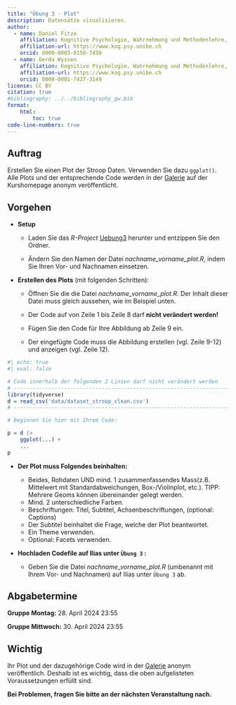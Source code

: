 ```yaml
---
title: "Übung 3 - Plot"
description: Datensätze visualisieren.
author:
  - name: Daniel Fitze
    affiliation: Kognitive Psychologie, Wahrnehmung und Methodenlehre, Universität Bern 
    affiliation-url: https://www.kog.psy.unibe.ch
    orcid: 0000-0003-0158-7459 
  - name: Gerda Wyssen
    affiliation: Kognitive Psychologie, Wahrnehmung und Methodenlehre, Universität Bern 
    affiliation-url: https://www.kog.psy.unibe.ch
    orcid: 0000-0001-7427-3149
license: CC BY
citation: true
#bibliography: ../../bibliography_gw.bib
format:
    html:
        toc: true
code-line-numbers: true
---
```


## Auftrag

Erstellen Sie einen Plot der Stroop Daten. Verwenden Sie dazu `ggplot()`. Alle Plots und der entsprechende Code werden in der [Galerie](https://kogpsy.github.io/neuroscicomplabFS24/pages/chapters/gallery.html) auf der Kurshomepage anonym veröffentlicht.

## Vorgehen

- __Setup__

    - Laden Sie das _R-Project_ [Uebung3](../../downloadable_files/Uebung3.zip) herunter und entzippen Sie den Ordner. 
    
    - Ändern Sie den Namen der Datei _nachname_vorname_plot.R_, indem Sie Ihren Vor- und Nachnamen einsetzen.  

- __Erstellen des Plots__ (mit folgenden Schritten):

    - Öffnen Sie die die Datei _nachname_vorname_plot.R_. Der Inhalt dieser Datei muss gleich aussehen, wie im Beispiel unten. 
    
    - Der Code auf von Zeile 1 bis Zeile 8 darf __nicht verändert werden!__
    
    - Fügen Sie den Code für Ihre Abbildung ab Zeile 9 ein. 
    
    - Der eingefügte Code muss die Abbildung erstellen (vgl. Zeile 9-12) und anzeigen (vgl. Zeile 12).
    
```r
#| echo: true
#| eval: false

# Code innerhalb der folgenden 2 Linien darf nicht verändert werden
# ---------------------------------------------------------------------
library(tidyverse)
d = read_csv('data/dataset_stroop_clean.csv')
# ---------------------------------------------------------------------

# Beginnen Sie hier mit Ihrem Code:

p = d |>
    ggplot(...) +
    ...
p
```

- __Der Plot muss Folgendes beinhalten:__
    - Beides, Rohdaten UND mind. 1 zusammenfassendes Mass(z.B. Mittelwert mit Standardabweichungen, Box-/Violinplot, etc.). TIPP: Mehrere Geoms können übereinander gelegt werden.
    - Mind. 2 unterschiedliche Farben.
    - Beschriftungen: Titel, Subtitel, Achsenbeschriftungen, (optional: Captions)
    - Der Subtitel beinhaltet die Frage, welche der Plot beantwortet.  
    - Ein Theme verwenden.
    - Optional: Facets verwenden.

- __Hochladen Codefile auf Ilias unter `Übung 3` :__ 

    - Geben Sie die Datei _nachname_vorname_plot.R_ (umbenannt mit Ihrem Vor- und Nachnamen) auf Ilias unter `Übung 3` ab.


## Abgabetermine

__Gruppe Montag:__ 28. April 2024 23:55

__Gruppe Mittwoch:__ 30. April 2024 23:55

:::{.callout-caution}
## Wichtig
Ihr Plot und der dazugehörige Code wird in der [Galerie](https://kogpsy.github.io/neuroscicomplabFS24/pages/chapters/gallery.html) anonym veröffentlich. Deshalb ist es wichtig, dass die oben aufgelisteten Voraussetzungen erfüllt sind. 
:::

<!-- ## Trouble shooting -->


<!-- __Das Einlesen funktioniert nicht.__ -->

<!-- Kontrollieren Sie bei der `read.csv()`-Funktion das `sep = ` Zeichen. Passt dieses zum Datensatz? -->

<!-- Stimmt die Ordnerstruktur? Arbeiten Sie in einem _R-Project_, ist das `.Rmd`-File im _selben_ Ordner wie das `.Rproj`-File und haben Sie die Daten im `data`-Ordner gespeichert (ungezippt, also nur die Datenfiles)? -->

<!-- __Die Datensätze können nicht alle eingelesen werden, obwohl ein einzelner Datensatz eingelesen werden kann.__ -->

<!-- Bitte öffnen Sie die Dateien nur in R, nicht in Excel oder in einem anderen Programm, das kann die Formatierung ändern und Probleme beim Einlesen verursachen. Falls Sie die Daten schon geöffnet haben, laden Sie den Datensatz nochmals neu von der Website herunter und speichern Sie ihn im Datenordner. -->



<!-- __Weitere Fehlermeldungen__ -->

<!-- Lesen Sie die Fehlermeldung genau durch: Finden Sie Informationen zur Lösung des Fehlers? -->

<!-- _Häufigste Fehlerquellen:_ -->

<!-- - Tippfehler? -->

<!-- - Ist der Code-Chunk ist richtig formattiert: Er muss mit ` ```{r}` beginnen und mit ` ``` ` enden. Stellen Sie sicher, dass eine Lücke zum nächsten Code-Chunk besteht. -->

<!-- - Reihenfolgenfehler? Löschen Sie alle Variablen mit dem "Besen"-Symbol oben rechts und lassen Sie Ihren Code nochmals von Beginn an durch laufen. -->





__Bei Problemen, fragen Sie bitte an der nächsten Veranstaltung nach.__
